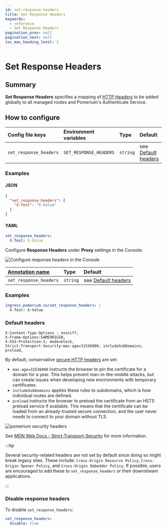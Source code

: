 ```yaml
---
id: set-response-headers
title: Set Response Headers
keywords:
  - reference
  - Set Response Headers
pagination_prev: null
pagination_next: null
toc_max_heading_level: 2
---
```



# Set Response Headers

## Summary

**Set Response Headers** specifies a mapping of [HTTP Headers](https://developer.mozilla.org/en-US/docs/Web/HTTP/Headers) to be added globally to all managed routes and Pomerium's Authenticate Service.

## How to configure

<Tabs>
<TabItem value="Core" label="Core">

| **Config file keys** | **Environment variables** | **Type** | **Default** |
| :-- | :-- | :-- | :-- |
| `set_response_headers` | `SET_RESPONSE_HEADERS` | `string` | see [Default headers](#default) |

### Examples

#### JSON

```json
{
  "set_response_headers": {
    "X-Test": "X-Value"
  }
}
```

#### YAML

```yaml
set_response_headers:
  X-Test: X-Value
```

</TabItem>
<TabItem value="Enterprise" label="Enterprise">

Configure **Response Headers** under **Proxy** settings in the Console:

![Configure response headers in the Console](./img/proxy-settings/response-headers.png)

</TabItem>
<TabItem value="Kubernetes" label="Kubernetes">

| **[Annotation name](/docs/deploy/k8s/ingress#set-ingress-annotations)** | **Type** | **Default** |
| :-- | :-- | :-- |
| `set_response_headers` | `string` | see [Default headers](#default) |

### Examples

```yaml
ingress.pomerium.io/set_response_headers: |
  X-Test: X-Value
```

</TabItem>
</Tabs>

### Default headers

```headers
X-Content-Type-Options : nosniff,
X-Frame-Options:SAMEORIGIN,
X-XSS-Protection:1; mode=block,
Strict-Transport-Security:max-age=31536000; includeSubDomains; preload,
```

By default, conservative [secure HTTP headers](https://www.owasp.org/index.php/OWASP_Secure_Headers_Project) are set:

- `max-age=31536000` instructs the browser to pin the certificate for a domain for a year. This helps prevent man-in-the-middle attacks, but can create issues when developing new environments with temporary certificates.
- `includeSubDomains` applies these rules to subdomains, which is how individual routes are defined.
- `preload` instructs the browser to preload the certificate from an HSTS preload service if available. This means that the certificate can be loaded from an already-trusted secure connection, and the user never needs to connect to your domain without TLS.

![pomerium security headers](img/security-headers.png)

See [MDN Web Docs - Strict-Transport-Security](https://developer.mozilla.org/en-US/docs/Web/HTTP/Headers/Strict-Transport-Security) for more information.

:::tip

Several security-related headers are not set by default since doing so might break legacy sites. These include: `Cross-Origin Resource Policy`, `Cross-Origin Opener Policy`, and `Cross-Origin Embedder Policy`. If possible, users are encouraged to add these to `set_response_headers` or their downstream applications.

:::

### Disable response headers

To disable `set_response_headers`:

```yaml
set_response_headers:
  disable: true
```
